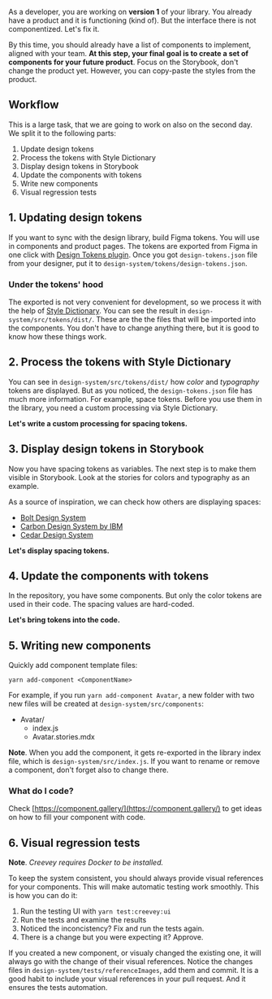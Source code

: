 



As a developer, you are working on **version 1** of your library. You
already have a product and it is functioning (kind of). But the interface
there is not componentized. Let's fix it.

By this time, you should already have a list of components to implement, aligned with
your team. **At this step, your final goal is to create a set of components for your
future product**. Focus on the Storybook, don't change the product yet.
However, you can copy-paste the styles from the product.

## Workflow

This is a large task, that we are going to work on also on the second day. We split it
to the following parts:

1. Update design tokens
1. Process the tokens with Style Dictionary
1. Display design tokens in Storybook
1. Update the components with tokens
1. Write new components
1. Visual regression tests


## 1. Updating design tokens

If you want to sync with the design library, build Figma tokens.
You will use in components and product pages.
The tokens are exported from Figma in one click with
[Design Tokens plugin](https://github.com/lukasoppermann/design-tokens). Once
you got `design-tokens.json` file from your designer, put it to
`design-system/tokens/design-tokens.json`.

### Under the tokens' hood

The exported is not very convenient for development, so we process
it with the help of [Style Dictionary](https://amzn.github.io/style-dictionary/).
You can see the result in `design-system/src/tokens/dist/`. These are the
the files that will be imported into the components. You don't have to change
anything there, but it is good to know how
these things work.


## 2. Process the tokens with Style Dictionary

You can see in `design-system/src/tokens/dist/` how *color* and *typography*
tokens are displayed. But as you noticed, the `design-tokens.json` file has much
more information. For example, space tokens. Before you use them in the library,
you need a custom processing via Style Dictionary.

**Let's write a custom processing for spacing tokens.**


## 3. Display design tokens in Storybook

Now you have spacing tokens as variables. The next step is to make them visible
in Storybook. Look at the stories for colors and typography as an example.

As a source of inspiration, we can check how others are displaying spaces:

* [Bolt Design System](https://boltdesignsystem.com/pattern-lab/?p=visual-styles-spacing-system)
* [Carbon Design System by IBM](https://www.carbondesignsystem.com/guidelines/spacing/overview/)
* [Cedar Design System](https://rei.github.io/rei-cedar-docs/foundation/spacing/)

**Let's display spacing tokens.**


## 4. Update the components with tokens

In the repository, you have some components. But only the color tokens are used
in their code. The spacing values are hard-coded.

**Let's bring tokens into the code.**


## 5. Writing new components

Quickly add component template files:

```
yarn add-component <ComponentName>
```

For example, if you run `yarn add-component Avatar`, a new folder with two new files will be created at `design-system/src/components`:

- Avatar/
  - index.js
  - Avatar.stories.mdx

**Note**. When you add the component, it gets re-exported in the library index file,
which is `design-system/src/index.js`. If you want to rename or remove a component,
don't forget also to change there.

### What do I code?
Check [https://component.gallery/](https://component.gallery/) to get ideas on how to fill your
component with code.

## 6. Visual regression tests

**Note**. *Creevey requires Docker to be installed.*

To keep the system consistent, you should always provide visual references for your
components. This will make automatic testing work smoothly. This is how
you can do it:

1. Run the testing UI with `yarn test:creevey:ui`
2. Run the tests and examine the results
  1. Noticed the inconcistency? Fix and run the tests again.
  2. There is a change but you were expecting it? Approve.

If you created a new component, or visualy changed the existing one, it
will always go with the change of their visual references. Notice the changes
files in `design-system/tests/referenceImages`, add them and commit. It is
a good habit to include your visual references in your pull request. And it
ensures the tests automation.